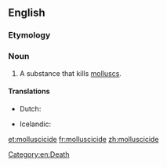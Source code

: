 ==English==

===Etymology===
{{suffix|mollusc|cide}}

===Noun===
{{en-noun}}

# A substance that kills [[mollusc]]s.

====Translations====
{{trans-top|substance that kills molluscs}}
* Dutch: {{t+|nl|slakkenbestrijdingsmiddel}}
{{trans-mid}}
* Icelandic: {{t-|is|lindýraeitur|n}}
{{trans-bottom}}

[[Category:en:Death]]

[[et:molluscicide]]
[[fr:molluscicide]]
[[zh:molluscicide]]